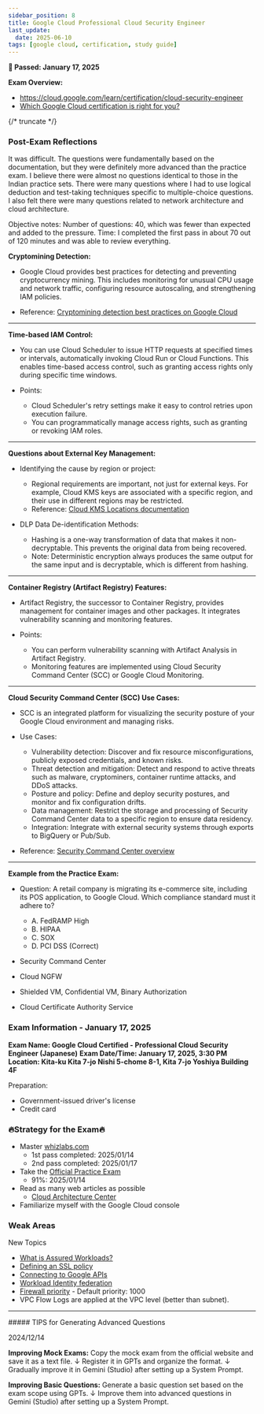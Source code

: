 ```yaml
---
sidebar_position: 8
title: Google Cloud Professional Cloud Security Engineer
last_update:
  date: 2025-06-10
tags: [google cloud, certification, study guide]
---
```



**🌸 Passed: January 17, 2025**

**Exam Overview:**
- https://cloud.google.com/learn/certification/cloud-security-engineer
- [Which Google Cloud certification is right for you?](https://cloud.google.com/blog/topics/training-certifications/which-google-cloud-certification-exam-should-you-take?hl=en)

{/* truncate */}

### Post-Exam Reflections

<Admonition type="note" title="Impressions">
<p>
It was difficult.
The questions were fundamentally based on the documentation, but they were definitely more advanced than the practice exam. I believe there were almost no questions identical to those in the Indian practice sets.
There were many questions where I had to use logical deduction and test-taking techniques specific to multiple-choice questions.
I also felt there were many questions related to network architecture and cloud architecture.
</p>
<p>
Objective notes:
Number of questions: 40, which was fewer than expected and added to the pressure.
Time: I completed the first pass in about 70 out of 120 minutes and was able to review everything.
</p>
</Admonition>

<Admonition type="info" title="Question Trends">

**Cryptomining Detection:**

- Google Cloud provides best practices for detecting and preventing cryptocurrency mining. This includes monitoring for unusual CPU usage and network traffic, configuring resource autoscaling, and strengthening IAM policies.
    
- Reference: [Cryptomining detection best practices on Google Cloud](https://cloud.google.com/security-command-center/docs/cryptomining-detection-best-practices)

---

**Time-based IAM Control:**

- You can use Cloud Scheduler to issue HTTP requests at specified times or intervals, automatically invoking Cloud Run or Cloud Functions. This enables time-based access control, such as granting access rights only during specific time windows.
    
- Points:
    - Cloud Scheduler's retry settings make it easy to control retries upon execution failure.
    - You can programmatically manage access rights, such as granting or revoking IAM roles.

---

**Questions about External Key Management:**

- Identifying the cause by region or project:
    - Regional requirements are important, not just for external keys. For example, Cloud KMS keys are associated with a specific region, and their use in different regions may be restricted.
    - Reference: [Cloud KMS Locations documentation](https://cloud.google.com/kms/docs/locations)
        
- DLP Data De-identification Methods:
    - Hashing is a one-way transformation of data that makes it non-decryptable. This prevents the original data from being recovered.
    - Note: Deterministic encryption always produces the same output for the same input and is decryptable, which is different from hashing.

---

**Container Registry (Artifact Registry) Features:**

- Artifact Registry, the successor to Container Registry, provides management for container images and other packages. It integrates vulnerability scanning and monitoring features.
    
- Points:
    - You can perform vulnerability scanning with Artifact Analysis in Artifact Registry.
    - Monitoring features are implemented using Cloud Security Command Center (SCC) or Google Cloud Monitoring.

---

**Cloud Security Command Center (SCC) Use Cases:**

- SCC is an integrated platform for visualizing the security posture of your Google Cloud environment and managing risks.
    
- Use Cases:
    - Vulnerability detection: Discover and fix resource misconfigurations, publicly exposed credentials, and known risks.
    - Threat detection and mitigation: Detect and respond to active threats such as malware, cryptominers, container runtime attacks, and DDoS attacks.
    - Posture and policy: Define and deploy security postures, and monitor and fix configuration drifts.
    - Data management: Restrict the storage and processing of Security Command Center data to a specific region to ensure data residency.
    - Integration: Integrate with external security systems through exports to BigQuery or Pub/Sub.
        
- Reference: [Security Command Center overview](https://cloud.google.com/security-command-center/docs/security-command-center-overview)
    

---

**Example from the Practice Exam:**

- Question: A retail company is migrating its e-commerce site, including its POS application, to Google Cloud. Which compliance standard must it adhere to?
    - A. FedRAMP High
    - B. HIPAA
    - C. SOX
    - D. PCI DSS (Correct)

- Security Command Center
- Cloud NGFW
- Shielded VM, Confidential VM, Binary Authorization  
- Cloud Certificate Authority Service

</Admonition>

### Exam Information - January 17, 2025

**Exam Name: Google Cloud Certified - Professional Cloud Security Engineer (Japanese)**
**Exam Date/Time: January 17, 2025, 3:30 PM**
**Location: Kita-ku Kita 7-jo Nishi 5-chome 8-1, Kita 7-jo Yoshiya Building 4F**

Preparation:
- Government-issued driver's license
- Credit card
### 🔥Strategy for the Exam🔥
 
- Master [whizlabs.com](https://www.whizlabs.com/learn/course/google-cloud-certified-professional-cloud-security-engineer/301)
	- 1st pass completed: 2025/01/14
	- 2nd pass completed: 2025/01/17
- Take the [Official Practice Exam](https://docs.google.com/forms/d/e/1FAIpQLSf4ADmZr8WnDZjIK6dWvRTel2VmsP0fJtONy6UOFjWZHe-MpQ/viewform)
	-  91%: 2025/01/14
- Read as many web articles as possible
	- [Cloud Architecture Center](https://cloud.google.com/architecture)
- Familiarize myself with the Google Cloud console

### Weak Areas

New Topics
- [What is Assured Workloads?](https://cloud.google.com/assured-workloads/docs/overview)
- [Defining an SSL policy](https://cloud.google.com/load-balancing/docs/ssl-policies-concepts#defining_an_ssl_policy)
- [Connecting to Google APIs](https://cloud.google.com/vpc/docs/private-access-options#connect-google-apis)
- [Workload Identity federation](https://cloud.google.com/iam/docs/workload-identity-federation)
- [Firewall priority](https://cloud.google.com/firewall/docs/firewalls#priority_order_for_firewall_rules) - Default priority: 1000
- VPC Flow Logs are applied at the VPC level (better than subnet).

---

<Admonition type="info" title="Prompt Memo for Creating Practice Questions">
##### TIPS for Generating Advanced Questions

2024/12/14 

**Improving Mock Exams:**
Copy the mock exam from the official website and save it as a text file.
↓
Register it in GPTs and organize the format.
↓
Gradually improve it in Gemini (Studio) after setting up a System Prompt.

**Improving Basic Questions:**
Generate a basic question set based on the exam scope using GPTs.
↓
Improve them into advanced questions in Gemini (Studio) after setting up a System Prompt.
</Admonition>
